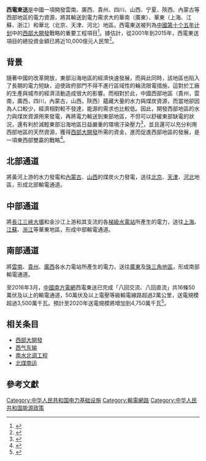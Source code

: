 {{Distinguish|東電西送}}
'''西電東送'''是中國一項開發雲南、廣西、貴州、四川、山西、宁夏、陝西、內蒙古等西部地區的電力資源，將其輸送到電力需求大的華南（廣東）、華東（上海、江蘇、浙江）和華北（北京、天津、河北）地區。西電東送被列為[[中华人民共和国国民经济和社会发展第十个五年规划纲要|中國第十个五年计划]]中的[[西部大開發|西部大開發]]戰略的重要工程項目<ref>{{cite web | url=http://www.china.com.cn/ch-15/15p8/3.htm | title=中華人民共和國國民經濟和社會發展第十個五年計劃綱要 第七章第三節 | publisher=新華社 | date=2001-03-17 | accessdate= | archive-date=2017-04-22 | archive-url=https://web.archive.org/web/20170422155501/http://www.china.com.cn/ch-15/15p8/3.htm | dead-url=no }}</ref>。據估計，從2001年到2015年，西電東送項目的總投資金額已將近10,000億元人民幣<ref>{{cite web| url=http://www.ehv.csg.cn/xdds/gk/201309/t20130920_391.html| title=西電東送概況| publisher=中國南方電網| date=| accessdate=| deadurl=yes| archiveurl=https://web.archive.org/web/20160604023402/http://www.ehv.csg.cn/xdds/gk/201309/t20130920_391.html| archivedate=2016-06-04}}</ref>。

==背景==
隨著中國的改革開放，東部沿海地區的經濟快速發展，而與此同時，該地區也陷入了長期的電力短缺，迫使政府部門不得不進行區域性的輪流限電措施，這對於工廠的生產與城市的經濟活動造成很大的影響。而相對於此，中國西部地區（貴州，雲南，廣西，四川，內蒙古，山西，陝西）蘊藏大量的水力與煤炭資源，而當地卻因為人口較少，經濟相對較不發達，能源的需求也比較低。因此，開發西部地區的水力與煤炭資源用來發電，再將電力輸送到東部地區，不但可以舒緩東部缺電的狀況，還有利於減輕東部沿海地區日益嚴重的環境汙染壓力<ref>{{cite web | url=http://paper.people.com.cn/zgnyb/html/2016-02/15/content_1654367.htm | title=滇西北 廣東特高壓直流工程開工 | publisher=中國能源報 | date=2016-02-15 | accessdate= | archive-url=https://web.archive.org/web/20170113144741/http://paper.people.com.cn/zgnyb/html/2016-02/15/content_1654367.htm | archive-date=2017-01-13 | dead-url=yes }}</ref>，並且還可以充分利用西部地區的天然資源，獲得[[西部大開發|西部大開發]]所需的資金，進而促進西部地區的發展，是一項東西部雙贏的戰略<ref>{{cite web | url=http://www.most.gov.cn/kxjspj/gzkp/200702/t20070201_40832.htm | title=西電東送 | publisher=中國科技部 | date=2001-07-26 | accessdate= | archive-date=2019-06-16 | archive-url=https://web.archive.org/web/20190616120932/https://www.most.gov.cn/kxjspj/gzkp/200702/t20070201_40832.htm | dead-url=no }}</ref>。

==北部通道==
將黃河上游的水力發電和[[內蒙古|內蒙古]]、[[山西|山西]]的煤炭火力發電，送往[[北京|北京]]、[[天津|天津]]、[[河北|河北]]地區，形成北部輸電通道。

==中部通道==
將[[長江三峽水利樞紐工程|長江三峽大壩]]和金沙江上游和其支流的各[[梯級水電開發|梯級水電站]]所產生的電力，送往[[上海|上海]]、[[江蘇|江蘇]]、[[浙江|浙江]]等華東地區，形成中部輸電通道。

==南部通道==
將[[雲南|雲南]]、[[貴州|貴州]]、[[廣西|廣西]]各水力電站所產生的電力，送往[[廣東|廣東]]及[[珠三角地區|珠三角地區]]，形成南部輸電通道。

至2016年3月，[[中國南方電網|中國南方電網]]西電東送已完成「八回交流、八回直流」共16條50萬伏及以上的輸電通道，50萬伏及以上電壓等級輸電線路超過2萬公里，送電規模超過3,500萬千瓦。預計至2020年送電規模將增加到4,750萬千瓦<ref>{{cite web | url=http://www.sasac.gov.cn/n86114/n326638/c2201849/content.html | title=南方電網建設的西電東送大通道工程開工 | publisher=國資委 | date=2016-02-04 | accessdate= | archive-date=2017-03-05 | archive-url=https://web.archive.org/web/20170305015243/http://www.sasac.gov.cn/n86114/n326638/c2201849/content.html | dead-url=no }}</ref>。

==相关条目==
* [[西部大開發|西部大開發]]
*[[西气东输|西气东输]]
*[[南水北调工程|南水北调工程]]
*[[北煤南运|北煤南运]]

==參考文獻==
<div class="references-small">
<references />
</div>

[[Category:中华人民共和国电力基础设施|Category:中华人民共和国电力基础设施]]
[[Category:輸電網路|Category:輸電網路]]
[[Category:中华人民共和国能源政策|Category:中华人民共和国能源政策]]